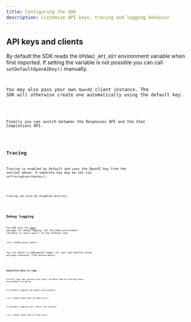 ```yaml
---
title: Configuring the SDK
description: Customize API keys, tracing and logging behavior
---
```



## API keys and clients

By default the SDK reads the `OPENAI_API_KEY` environment variable when first imported. If setting the variable is not possible you can call `setDefaultOpenAIKey()` manually.

<Code
  lang="typescript"
  code={setDefaultOpenAIKeyExample}
  title="Set default OpenAI key"
/>

You may also pass your own `OpenAI` client instance. The SDK will otherwise create one automatically using the default key.

<Code
  lang="typescript"
  code={setDefaultOpenAIClientExample}
  title="Set default OpenAI client"
/>

Finally you can switch between the Responses API and the Chat Completions API.

<Code lang="typescript" code={setOpenAIAPIExample} title="Set OpenAI API" />

## Tracing

Tracing is enabled by default and uses the OpenAI key from the section above. A separate key may be set via `setTracingExportApiKey()`.

<Code
  lang="typescript"
  code={setTracingExportApiKeyExample}
  title="Set tracing export API key"
/>

Tracing can also be disabled entirely.

<Code
  lang="typescript"
  code={setTracingDisabledExample}
  title="Disable tracing"
/>

## Debug logging

The SDK uses the [`debug`](https://www.npmjs.com/package/debug) package for debug logging. Set the `DEBUG` environment variable to `openai-agents*` to see verbose logs.

```bash
export DEBUG=openai-agents*
```

You can obtain a namespaced logger for your own modules using `getLogger(namespace)` from `@openai/agents`.

<Code lang="typescript" code={getLoggerExample} title="Get logger" />

### Sensitive data in logs

Certain logs may contain user data. Disable them by setting these environment variables.

To disable logging LLM inputs and outputs:

```bash
export OPENAI_AGENTS_DONT_LOG_MODEL_DATA=1
```

To disable logging tool inputs and outputs:

```bash
export OPENAI_AGENTS_DONT_LOG_TOOL_DATA=1
```
